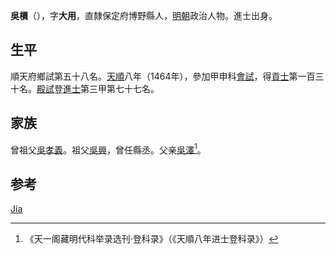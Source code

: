 {{Otheruses|other=名为吴槚的其他人物|吴槚}}
{{Otheruses|other=名为吴大用的其他人物|吴大用}}

'''吳檟'''（{{bd|1431年||？}}），字'''大用'''，直隸保定府博野縣人，[[明朝|明朝]]政治人物。進士出身。

== 生平 ==
順天府鄉試第五十八名。[[天顺_(明朝)|天順]]八年（1464年），參加甲申科[[會試|會試]]，得[[貢士|貢士]]第一百三十名。[[殿試|殿試]]登[[進士|進士]]第三甲第七十七名。

== 家族 ==
曾祖父[[吳孝義|吳孝義]]。祖父[[吳興|吳興]]，曾任縣丞。父亲[[吳澤|吳澤]]<ref>《天一阁藏明代科举录选刊·登科录》（《天順八年进士登科录》）</ref>。

== 参考 ==
{{reflist}}

{{天順八年甲申科殿試金榜}}

{{Authority control}}
{{DEFAULTSORT:Wu}}
[[Category:吴姓|Jia]]

{{明朝人物小作品}}